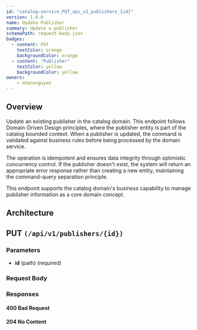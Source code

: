 ```yaml
---
id: "catalog-service_PUT_api_v1_publishers_{id}"
version: 1.0.0
name: Update Publisher
summary: Update a publisher
schemaPath: request-body.json
badges:
  - content: PUT
    textColor: orange
    backgroundColor: orange
  - content: "Publisher"
    textColor: yellow
    backgroundColor: yellow
owners:
    - nhanxnguyen
---
```


## Overview

Update an existing publisher in the catalog domain. This endpoint follows Domain-Driven Design principles, where the publisher entity is part of the catalog bounded context. When a publisher is updated, the command is validated against business rules before being processed by the domain service.

The operation is idempotent and ensures data integrity through optimistic concurrency control. If the publisher doesn't exist, the system will return an appropriate error response rather than creating a new entity, maintaining the command-query separation principle.

This endpoint supports the catalog domain's business capability to manage publisher information as a core domain concept.

## Architecture

<NodeGraph />

## PUT `(/api/v1/publishers/{id})`

### Parameters

- **id** (path) (required)

### Request Body

<SchemaViewer file="request-body.json" maxHeight="500" id="request-body" />

### Responses

#### <span className="text-orange-500">400 Bad Request</span>

<SchemaViewer file="response-400.json" maxHeight="500" id="response-400" />

#### <span className="text-green-500">204 No Content</span>
